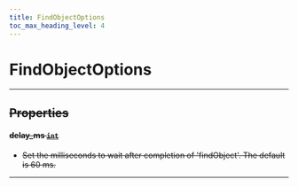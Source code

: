 ```yaml
---
title: FindObjectOptions
toc_max_heading_level: 4
---
```


# FindObjectOptions <s generated />

<hr class="solid" />  <s generated />

## Properties <s generated />

#### delay_ms [`int`]( https://docs.python.org/3.9/library/stdtypes.html?highlight=int#numeric-types-int-float-complex) <s generated />

- Set the milliseconds to wait after completion of 'findObject'. The default is 60 ms.

<hr class="solid" />  <s generated />

